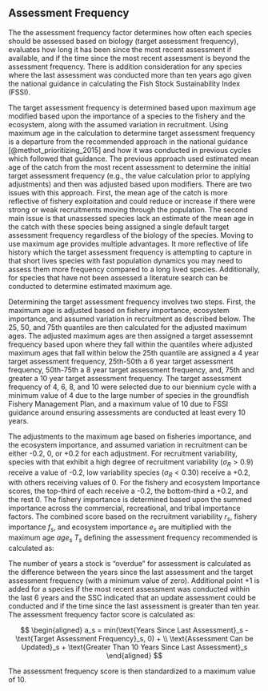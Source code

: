 ## Assessment Frequency

The the assessment frequency factor determines how often each species should be assessed based on biology (target assessment frequency), evaluates how long it has been since the most recent assessment if available, and if the time since the most recent assessment is beyond the assessment frequency. There is addition consideration for any species where the last assessment was conducted more than ten years ago given the national guidance in calculating the Fish Stock Sustainability Index (FSSI). 

The target assessment frequency is determined based upon maximum age modified based upon the importance of a species to the fishery and the ecosystem, along with the assumed variation in recruitment. Using maximum age in the calculation to determine target assessment frequency is a departure from the recommended approach in the national guidance [@methot_prioritizing_2015] and how it was conducted in previous cycles which followed that guidance. The previous approach used estimated mean age of the catch from the most recent assessment to determine the initial target assessment frequency (e.g., the value calculation prior to applying adjustments) and then was adjusted based upon modifiers. There are two issues with this approach.  First, the mean age of the catch is more reflective of fishery exploitation and could reduce or increase if there were strong or weak recruitments moving through the population. The second main issue is that unassessed species lack an estimate of the mean age in the catch with these species being assigned a single default target assessment frequency regardless of the biology of the species. Moving to use maximum age provides multiple advantages. It more reflective of life history which the target assessment frequency is attempting to capture in that short lives species with fast population dynamics you may need to assess them more frequency compared to a long lived species. Additionally, for species that have not been assessed a literature search can be conducted to determine estimated maximum age.   

Determining the target assessment frequency involves two steps.  First, the maximum age is adjusted based on fishery importance, ecosystem importance, and assumed variation in recruitment as described below.  The 25, 50, and 75th quantiles are then calculated for the adjusted maximum ages. The adjusted maximum ages are then assigned a target assessemnt frequency based upon where they fall within the quantiles where adjusted maximum ages that fall within below the 25th quantile are assigned a 4 year target assessment frequency, 25th-50th a 6 year target assessment frequency, 50th-75th a 8 year target assessment frequency, and, 75th and greater a 10 year target assessment frequency.  The target assessment frequency of 4, 6, 8, and 10 were selected due to our biennium cycle with a minimum value of 4 due to the large number of species in the groundfish Fishery Management Plan, and a maximum value of 10 due to FSSI guidance around ensuring assessments are conducted at least every 10 years.  

The adjustments to the maximum age based on fisheries importance, and the ecosystem importance, and assumed variation in recruitment can be either -0.2, 0, or +0.2 for each adjustment.  For recruitment variability, species with that exhibit a high degree of recruitment variability  ($\sigma_R > 0.9$) receive a value of -0.2, low variability species ($\sigma_R < 0.30$) receive a +0.2, with others receiving values of 0. For the fishery and ecosystem Importance scores, the top-third of each receive a -0.2, the bottom-third a +0.2, and the rest 0. The fishery importance is determined based upon the summed importance across the commercial, recreational, and tribal importance factors.  The combined score based on the recruitment variability $r_s$, fishery importance $f_s$, and ecosystem importance $e_s$ are multiplied with the maximum age $age_s$ $T_s$ defining the assessment frequency recommended is calculated as:

The number of years a stock is "overdue" for assessment is calculated as the difference between the years since the last assessment and the target assessment frequency (with a minimum value of zero). Additional point +1 is added for a species if the most recent assessment was conducted within the last 6 years and the SSC indicated that an update assessment could be conducted and if the time since the last assessment is greater than ten year. The assessment frequency factor score is calculated as:


$$
\begin{aligned}
a_s = min(\text{Years Since Last Assessment}_s - \text{Target Assessment Frequency}_s, 0) + \\ \text{Assessment Can be Updated}_s + \text{Greater Than 10 Years Since Last Assessment}_s 
\end{aligned}
$$

The assessment frequency score is then standardized to a maximum value of 10. 

